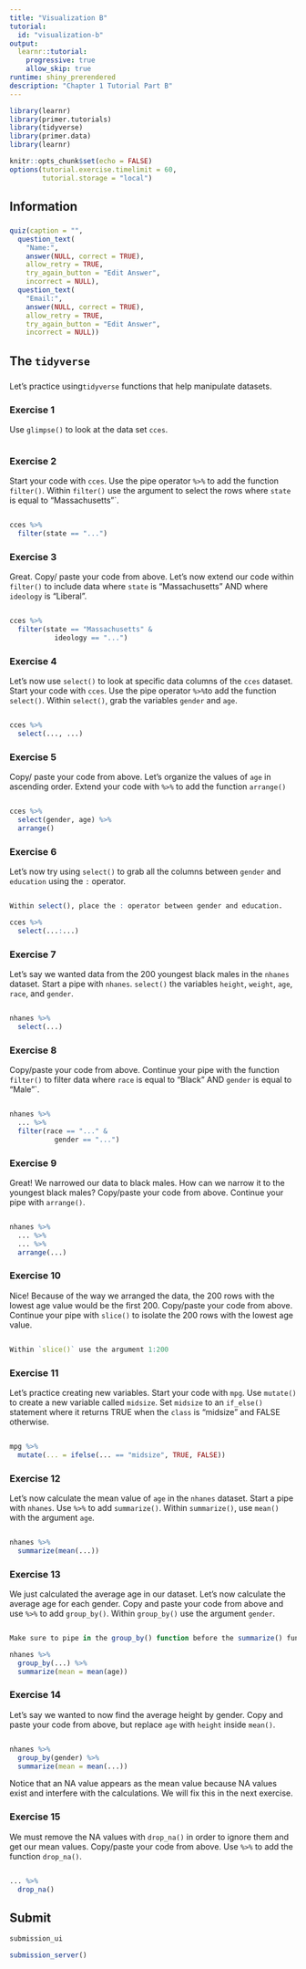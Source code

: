 ```yaml
---
title: "Visualization B"
tutorial:
  id: "visualization-b"
output: 
  learnr::tutorial:
    progressive: true
    allow_skip: true
runtime: shiny_prerendered
description: "Chapter 1 Tutorial Part B"
---
```


```r
library(learnr)
library(primer.tutorials)
library(tidyverse)
library(primer.data)
library(learnr)

knitr::opts_chunk$set(echo = FALSE)
options(tutorial.exercise.timelimit = 60, 
        tutorial.storage = "local") 
```


## Information
###

```r
quiz(caption = "",
  question_text(
    "Name:",
    answer(NULL, correct = TRUE),
    allow_retry = TRUE,
    try_again_button = "Edit Answer",
    incorrect = NULL),
  question_text(
    "Email:",
    answer(NULL, correct = TRUE),
    allow_retry = TRUE,
    try_again_button = "Edit Answer",
    incorrect = NULL))
```



## The `tidyverse`
###

Let's practice using`tidyverse` functions that help manipulate datasets.

### Exercise 1

Use `glimpse()` to look at the data set `cces`.

```r

```

### Exercise 2

Start your code with `cces`. Use the pipe operator `%>%` to add the function `filter()`. Within `filter()` use the argument to select the rows where `state` is equal to "Massachusetts"`.

```r


```

```r
cces %>% 
  filter(state == "...")
```

### Exercise 3

Great. Copy/ paste your code from above. Let's now extend our code within `filter()` to include data where `state` is "Massachusetts" AND where `ideology` is "Liberal". 

```r

```

```r
cces %>% 
  filter(state == "Massachusetts" &
           ideology == "...")
```

### Exercise 4

Let's now use `select()` to look at specific data columns of the `cces` dataset. Start your code with `cces`. Use the pipe operator `%>% `to add the function `select()`. Within `select()`, grab the variables `gender` and `age`.

```r

```

```r
cces %>% 
  select(..., ...)
```

### Exercise 5

Copy/ paste your code from above. Let's organize the values of `age` in ascending order. Extend your code with `%>%` to add the function `arrange()`

```r

```

```r
cces %>% 
  select(gender, age) %>% 
  arrange()
```

### Exercise 6

Let's now try using `select()` to grab all the columns between `gender` and `education` using the `:` operator. 

```r

```

```r
Within select(), place the : operator between gender and education. 
```

```r
cces %>% 
  select(...:...)
```

### Exercise 7

Let's say we wanted data from the 200 youngest black males in the `nhanes` dataset. Start a pipe with `nhanes`. `select()` the variables  `height`, `weight`, `age`, `race`, and `gender`.

```r

```

```r
nhanes %>% 
  select(...)
```

### Exercise 8

Copy/paste your code from above. Continue your pipe with the function `filter()` to filter data where `race` is equal to "Black" AND `gender` is equal to "Male"`.

```r


```

```r
nhanes %>% 
  ... %>% 
  filter(race == "..." &
           gender == "...")
```

### Exercise 9

Great! We narrowed our data to black males. How can we narrow it to the youngest black males? Copy/paste your code from above. Continue your pipe with `arrange()`. 

```r

```

```r
nhanes %>% 
  ... %>% 
  ... %>% 
  arrange(...)
```

### Exercise 10

Nice! Because of the way we arranged the data, the 200 rows with the lowest age value would be the first 200. Copy/paste your code from above. Continue your pipe with `slice()` to isolate the 200 rows with the lowest age value. 

```r


```

```r
Within `slice()` use the argument 1:200
```

### Exercise 11

Let's practice creating new variables. Start your code with `mpg`. Use `mutate()` to create a new variable called `midsize`. Set  `midsize` to an `if_else()` statement where it returns TRUE when the `class` is "midsize" and FALSE otherwise. 

```r

```

```r
mpg %>% 
  mutate(... = ifelse(... == "midsize", TRUE, FALSE))
```

### Exercise 12

Let's now calculate the mean value of `age` in the `nhanes` dataset. Start a pipe with `nhanes`. Use `%>%` to add `summarize()`. Within `summarize()`, use `mean()` with the argument `age`.
  
```r

```

```r
nhanes %>% 
  summarize(mean(...))
```

### Exercise 13

We just calculated the average age in our dataset. Let's now calculate the average age for each gender. Copy and paste your code from above and use `%>% ` to add `group_by()`. Within `group_by()` use the argument `gender`.

```r

```

```r
Make sure to pipe in the group_by() function before the summarize() function.
```

```r
nhanes %>% 
  group_by(...) %>% 
  summarize(mean = mean(age))
```

### Exercise 14

Let's say we wanted to now find the average height by gender. Copy and paste your code from above, but replace `age` with `height` inside `mean()`.

```r

```

```r
nhanes %>% 
  group_by(gender) %>% 
  summarize(mean = mean(...))
```

Notice that an NA value appears as the mean value because NA values exist and interfere with the calculations. We will fix this in the next exercise.


### Exercise 15

We must remove the NA values with `drop_na()` in order to ignore them and get our mean values. Copy/paste your code from above. Use `%>%` to add the function `drop_na()`. 

```r

```

```r
... %>% 
  drop_na()
```

## Submit

```r
submission_ui
```

```r
submission_server()
```





